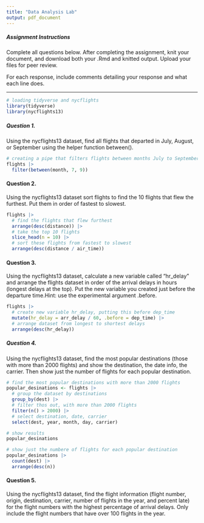 ```yaml
---
title: "Data Analysis Lab"
output: pdf_document
---
```


##### Assignment Instructions

Complete all questions below. After completing the assignment, knit your document, and download both your .Rmd and knitted output. Upload your files for peer review. 

For each response, include comments detailing your response and what each line does. 

---
```r
# loading tidyverse and nycflights
library(tidyverse)
library(nycflights13)
```

##### Question 1. 

Using the nycflights13 dataset, find all flights that departed in July, August, or September using the helper function between(). 

```r
# creating a pipe that filters flights between months July to September
flights |>
  filter(between(month, 7, 9))
```


#### Question 2. 

Using the nycflights13 dataset sort flights to find the 10 flights that flew the furthest. Put them in order of fastest to slowest.

```r
flights |>
  # find the flights that flew furthest
  arrange(desc(distance)) |>
  # take the top 10 flights
  slice_head(n = 10) |>
  # sort these flights from fastest to slowest
  arrange(desc(distance / air_time))
```

#### Question 3. 

Using the nycflights13 dataset, calculate a new variable called "hr_delay" and arrange the flights dataset in order of the arrival delays in hours (longest delays at the top). Put the new variable you created just before the departure time.Hint: use the experimental argument .before. 

```r
flights |>
  # create new variable hr_delay, putting this before dep_time
  mutate(hr_delay = arr_delay / 60, .before = dep_time) |>
  # arrange dataset from longest to shortest delays
  arrange(desc(hr_delay))
```

##### Question 4.

Using the nycflights13 dataset, find the most popular destinations (those with more than 2000 flights) and show the destination, the date info, the carrier. Then show just the number of flights for each popular destination.

```r
# find the most popular destinations with more than 2000 flights
popular_desinations <- flights |>
  # group the dataset by destinations
  group_by(dest) |>
  # filter thos out, with more than 2000 flights
  filter(n() > 2000) |>
  # select destination, date, carrier
  select(dest, year, month, day, carrier)

# show results
popular_desinations

# show just the numbere of flights for each popular destination
popular_desinations |>
  count(dest) |>
  arrange(desc(n))

```

#### Question 5. 

Using the nycflights13 dataset, find the flight information (flight number, origin, destination, carrier, number of flights in the year, and percent late) for the flight numbers with the highest percentage of arrival delays. Only include the flight numbers that have over 100 flights in the year.

```r

```